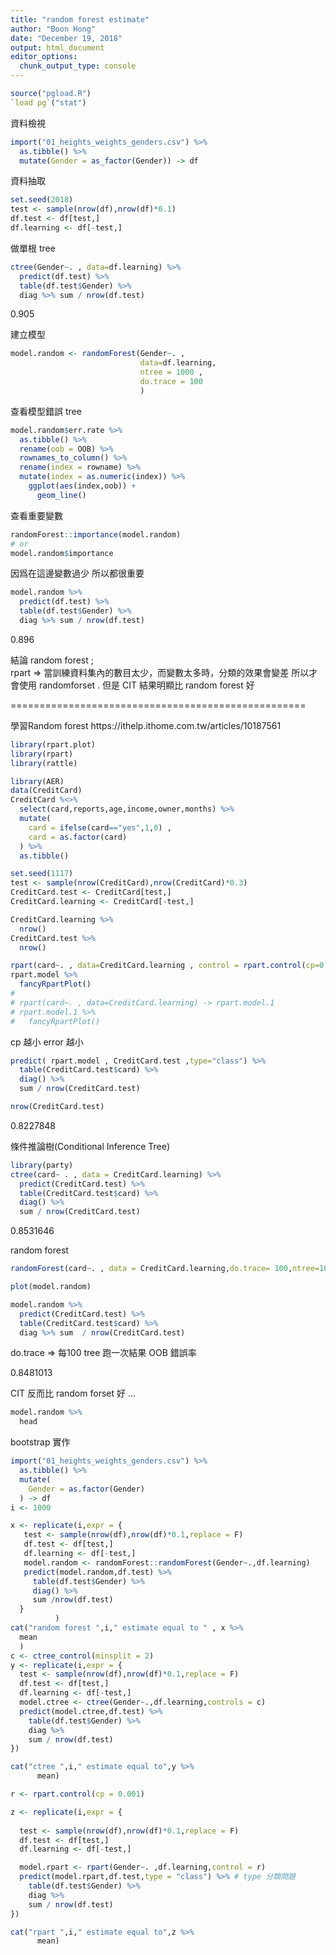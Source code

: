 ---
title: "random forest estimate"
author: "Boon Hong"
date: "December 19, 2018"
output: html_document
editor_options: 
  chunk_output_type: console
---

```{r setup}
source("pgload.R")
`load pg`("stat")

```

資料檢視

```{r}
import("01_heights_weights_genders.csv") %>% 
  as.tibble() %>% 
  mutate(Gender = as_factor(Gender)) -> df 

```

資料抽取

```{r}

set.seed(2018)
test <- sample(nrow(df),nrow(df)*0.1)
df.test <- df[test,]
df.learning <- df[-test,]

```

做單根 tree 

```{r}

ctree(Gender~. , data=df.learning) %>% 
  predict(df.test) %>% 
  table(df.test$Gender) %>% 
  diag %>% sum / nrow(df.test)

```

0.905

建立模型

```{r}

model.random <- randomForest(Gender~. ,
                             data=df.learning,
                             ntree = 1000 , 
                             do.trace = 100
                             )

```

查看模型錯誤 tree 

```{r}
model.random$err.rate %>% 
  as.tibble() %>%
  rename(oob = OOB) %>% 
  rownames_to_column() %>%
  rename(index = rowname) %>% 
  mutate(index = as.numeric(index)) %>% 
    ggplot(aes(index,oob)) + 
      geom_line()

```

查看重要變數

```{r}

randomForest::importance(model.random) 
# or 
model.random$importance

```

因爲在這邊變數過少 所以都很重要 

```{r}

model.random %>% 
  predict(df.test) %>% 
  table(df.test$Gender) %>% 
  diag %>% sum / nrow(df.test)

```
 0.896
 
結論
random forest ;  
rpart => 當訓練資料集內的數目太少，而變數太多時，分類的效果會變差
所以才會使用 randomforset .
但是 CIT 結果明顯比 random forest 好

===================================================

學習Random forest 
https://ithelp.ithome.com.tw/articles/10187561
```{r}
library(rpart.plot)
library(rpart)
library(rattle)
```

```{r}
library(AER)
data(CreditCard)
CreditCard %<>% 
  select(card,reports,age,income,owner,months) %>% 
  mutate(
    card = ifelse(card=="yes",1,0) ,
    card = as.factor(card)
  ) %>% 
  as.tibble() 
```


```{r}

set.seed(1117)
test <- sample(nrow(CreditCard),nrow(CreditCard)*0.3)
CreditCard.test <- CreditCard[test,]
CreditCard.learning <- CreditCard[-test,]

CreditCard.learning %>% 
  nrow()
CreditCard.test %>% 
  nrow()
```

```{r}

rpart(card~. , data=CreditCard.learning , control = rpart.control(cp=0.001)) -> rpart.model
rpart.model %>%
  fancyRpartPlot()
# 
# rpart(card~. , data=CreditCard.learning) -> rpart.model.1  
# rpart.model.1 %>% 
#   fancyRpartPlot()

```

cp 越小 error 越小 

```{r}
predict( rpart.model , CreditCard.test ,type="class") %>% 
  table(CreditCard.test$card) %>% 
  diag() %>% 
  sum / nrow(CreditCard.test)

nrow(CreditCard.test)
```

0.8227848

條件推論樹(Conditional Inference Tree)
```{r}
library(party)
ctree(card~ . , data = CreditCard.learning) %>% 
  predict(CreditCard.test) %>%   
  table(CreditCard.test$card) %>% 
  diag() %>% 
  sum / nrow(CreditCard.test)

```

0.8531646

random forest 
```{r}

randomForest(card~. , data = CreditCard.learning,do.trace= 100,ntree=1000) -> model.random

plot(model.random)

model.random %>% 
  predict(CreditCard.test) %>% 
  table(CreditCard.test$card) %>% 
  diag %>% sum  / nrow(CreditCard.test)

```

do.trace => 每100 tree 跑一次結果 
OOB 錯誤率

0.8481013

CIT 反而比 random forset 好 ...

```{r}

model.random %>% 
  head

```

bootstrap 實作 

```{r}
import("01_heights_weights_genders.csv") %>% 
  as.tibble() %>% 
  mutate(
    Gender = as.factor(Gender)
  ) -> df
i <- 1000

x <- replicate(i,expr = {
   test <- sample(nrow(df),nrow(df)*0.1,replace = F)
   df.test <- df[test,]
   df.learning <- df[-test,]
   model.random <- randomForest::randomForest(Gender~.,df.learning)
   predict(model.random,df.test) %>% 
     table(df.test$Gender) %>% 
     diag() %>% 
     sum /nrow(df.test)
  }
          )
cat("random forest ",i," estimate equal to " , x %>% 
  mean
  )
c <- ctree_control(minsplit = 2)
y <- replicate(i,expr = {
  test <- sample(nrow(df),nrow(df)*0.1,replace = F)
  df.test <- df[test,]
  df.learning <- df[-test,]
  model.ctree <- ctree(Gender~.,df.learning,controls = c)
  predict(model.ctree,df.test) %>% 
    table(df.test$Gender) %>% 
    diag %>% 
    sum / nrow(df.test)
})

cat("ctree ",i," estimate equal to",y %>% 
      mean)

r <- rpart.control(cp = 0.001)

z <- replicate(i,expr = {
  
  test <- sample(nrow(df),nrow(df)*0.1,replace = F)
  df.test <- df[test,]
  df.learning <- df[-test,]

  model.rpart <- rpart(Gender~. ,df.learning,control = r)  
  predict(model.rpart,df.test,type = "class") %>% # type 分類問題 
    table(df.test$Gender) %>% 
    diag %>% 
    sum / nrow(df.test)
})

cat("rpart ",i," estimate equal to",z %>% 
      mean)

```

